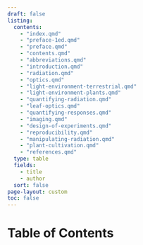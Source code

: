 ```yaml
---
draft: false
listing:
  contents:
    - "index.qmd"  
    - "preface-1ed.qmd"
    - "preface.qmd"
    - "contents.qmd"
    - "abbreviations.qmd"
    - "introduction.qmd"
    - "radiation.qmd"
    - "optics.qmd"
    - "light-environment-terrestrial.qmd"
    - "light-environment-plants.qmd"
    - "quantifying-radiation.qmd"
    - "leaf-optics.qmd"
    - "quantifying-responses.qmd"
    - "imaging.qmd"
    - "design-of-experiments.qmd"
    - "reproducibility.qmd"
    - "manipulating-radiation.qmd"
    - "plant-cultivation.qmd"
    - "references.qmd"
  type: table
  fields: 
    - title 
    - author
  sort: false
page-layout: custom
toc: false
---
```


# Table of Contents  {.unnumbered}
